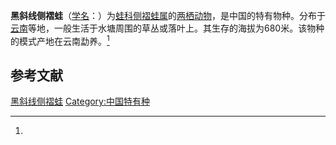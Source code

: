 {{Speciesbox
| name = 黑斜线侧褶蛙
| status = 
| status_system = 
| image = 
| genus = Pelophylax
| species = nigrolineata
| authority = (Liu et Hu, 1959)<ref name='id4966'>{{cite web| url =http://www.bioinfo.cn/db05/BjdwSpecies.php?action=view&id=4966| title =黑斜线侧褶蛙| work =《中国动物物种编目数据库》| publisher =中国科学院微生物研究所| author =中国科学院动物研究所| accessdate =2009-04-11| deadurl =yes| archiveurl =https://web.archive.org/web/20160305023646/http://www.bioinfo.cn/db05/BjdwSpecies.php?action=view&id=4966| archivedate =2016-03-05}}</ref>
}}

'''黑斜线侧褶蛙'''（[[学名|学名]]：{{lang|la|''Pelophylax nigrolineata''}}）为[[蛙科|蛙科]][[侧褶蛙属|侧褶蛙属]]的[[两栖动物|两栖动物]]，是中国的特有物种。分布于[[云南|云南]]等地，一般生活于水塘周围的草丛或落叶上。其生存的海拔为680米。该物种的模式产地在云南勐养。<ref name='id4966'/>

== 参考文献 ==
{{reflist}}

{{Wikispecies|Pelophylax nigrolineata}}
{{Taxonbar|from=Q11179118}}

[[Category:侧褶蛙属|黑斜线侧褶蛙]]
[[Category:中国特有种|Category:中国特有种]]


{{amphibian-stub}}